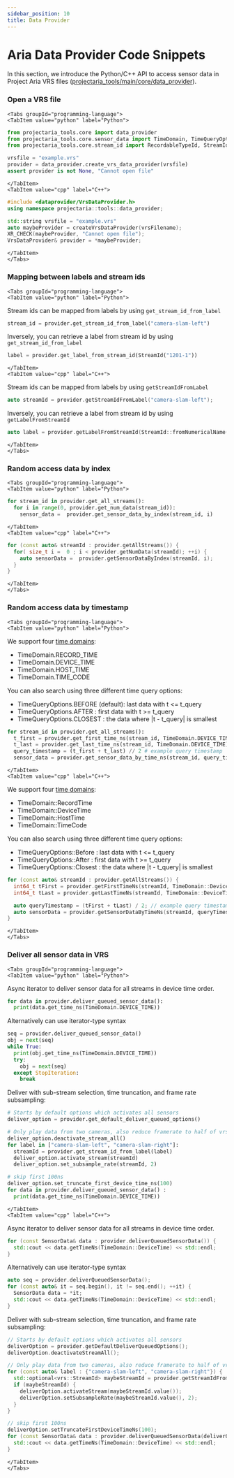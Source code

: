 ```yaml
---
sidebar_position: 10
title: Data Provider
---
```


# Aria Data Provider Code Snippets

In this section, we introduce the Python/C++ API to access sensor data in Project Aria VRS files ([projectaria_tools/main/core/data_provider](https://github.com/facebookresearch/projectaria_tools/blob/main/core/data_provider)).

### Open a VRS file
```mdx-code-block
<Tabs groupId="programming-language">
<TabItem value="python" label="Python">
```
```python
from projectaria_tools.core import data_provider
from projectaria_tools.core.sensor_data import TimeDomain, TimeQueryOptions
from projectaria_tools.core.stream_id import RecordableTypeId, StreamId

vrsfile = "example.vrs"
provider = data_provider.create_vrs_data_provider(vrsfile)
assert provider is not None, "Cannot open file"
```
```mdx-code-block
</TabItem>
<TabItem value="cpp" label="C++">
```
```cpp
#include <dataprovider/VrsDataProvider.h>
using namespace projectaria::tools::data_provider;

std::string vrsfile = "example.vrs"
auto maybeProvider = createVrsDataProvider(vrsFilename);
XR_CHECK(maybeProvider, "Cannot open file");
VrsDataProvider& provider = *maybeProvider;
```
```mdx-code-block
</TabItem>
</Tabs>
```

### Mapping between labels and stream ids
```mdx-code-block
<Tabs groupId="programming-language">
<TabItem value="python" label="Python">
```
Stream ids can be mapped from labels by using `get_stream_id_from_label`
```python
stream_id = provider.get_stream_id_from_label("camera-slam-left")
```
Inversely, you can retrieve a label from stream id by using `get_stream_id_from_label`
```python
label = provider.get_label_from_stream_id(StreamId("1201-1"))
```
```mdx-code-block
</TabItem>
<TabItem value="cpp" label="C++">
```
Stream ids can be mapped from labels by using `getStreamIdFromLabel`
```cpp
auto streamId = provider.getStreamIdFromLabel("camera-slam-left");
```
Inversely, you can retrieve a label from stream id by using `getLabelFromStreamId`
```cpp
auto label = provider.getLabelFromStreamId(StreamId::fromNumericalName("1201-1"));
```
```mdx-code-block
</TabItem>
</Tabs>
```

### Random access data by index
```mdx-code-block
<Tabs groupId="programming-language">
<TabItem value="python" label="Python">
```
```python
for stream_id in provider.get_all_streams():
  for i in range(0, provider.get_num_data(stream_id)):
    sensor_data =  provider.get_sensor_data_by_index(stream_id, i)
```
```mdx-code-block
</TabItem>
<TabItem value="cpp" label="C++">
```
```cpp
for (const auto& streamId : provider.getAllStreams()) {
  for( size_t i =  0 ; i < provider.getNumData(streamId); ++i) {
    auto sensorData =  provider.getSensorDataByIndex(streamId, i);
  }
}
```
```mdx-code-block
</TabItem>
</Tabs>
```

### Random access data by timestamp
```mdx-code-block
<Tabs groupId="programming-language">
<TabItem value="python" label="Python">
```
We support four [time domains](/docs/data_formats/aria_vrs/timestamps_in_aria_vrs):
* TimeDomain.RECORD_TIME
* TimeDomain.DEVICE_TIME
* TimeDomain.HOST_TIME
* TimeDomain.TIME_CODE

You can also search using three different time query options:
* TimeQueryOptions.BEFORE (default): last data with t <= t_query
* TimeQueryOptions.AFTER : first data with t >= t_query
* TimeQueryOptions.CLOSEST : the data where |t - t_query| is smallest

```python
for stream_id in provider.get_all_streams():
  t_first = provider.get_first_time_ns(stream_id, TimeDomain.DEVICE_TIME)
  t_last = provider.get_last_time_ns(stream_id, TimeDomain.DEVICE_TIME)
  query_timestamp = (t_first + t_last) // 2 # example query timestamp
  sensor_data = provider.get_sensor_data_by_time_ns(stream_id, query_timestamp, TimeDomain.DEVICE_TIME, TimeQueryOptions.CLOSEST)
```
```mdx-code-block
</TabItem>
<TabItem value="cpp" label="C++">
```
We support four [time domains](/docs/data_formats/aria_vrs/timestamps_in_aria_vrs):
* TimeDomain::RecordTime
* TimeDomain::DeviceTime
* TimeDomain::HostTime
* TimeDomain::TimeCode

You can also search using three different time query options:
* TimeQueryOptions::Before : last data with t <= t_query
* TimeQueryOptions::After : first data with t >= t_query
* TimeQueryOptions::Closest : the data where |t - t_query| is smallest

```cpp
for (const auto& streamId : provider.getAllStreams()) {
  int64_t tFirst = provider.getFirstTimeNs(streamId, TimeDomain::DeviceTime);
  int64_t tLast = provider.getLastTimeNs(streamId, TimeDomain::DeviceTime);

  auto queryTimestamp = (tFirst + tLast) / 2; // example query timestamp
  auto sensorData = provider.getSensorDataByTimeNs(streamId, queryTimestamp, TimeDomain::DeviceTime, TimeQueryOptions::Closest);
}
```
```mdx-code-block
</TabItem>
</Tabs>
```

### Deliver all sensor data in VRS

```mdx-code-block
<Tabs groupId="programming-language">
<TabItem value="python" label="Python">
```
Async iterator to deliver sensor data for all streams in device time order.
```python
for data in provider.deliver_queued_sensor_data():
  print(data.get_time_ns(TimeDomain.DEVICE_TIME))
```
Alternatively can use iterator-type syntax
```python
seq = provider.deliver_queued_sensor_data()
obj = next(seq)
while True:
  print(obj.get_time_ns(TimeDomain.DEVICE_TIME))
  try:
    obj = next(seq)
  except StopIteration:
    break
```
Deliver with sub-stream selection, time truncation, and frame rate subsampling:
```python
# Starts by default options which activates all sensors
deliver_option = provider.get_default_deliver_queued_options()

# Only play data from two cameras, also reduce framerate to half of vrs
deliver_option.deactivate_stream_all()
for label in ["camera-slam-left", "camera-slam-right"]:
  streamId = provider.get_stream_id_from_label(label)
  deliver_option.activate_stream(streamId)
  deliver_option.set_subsample_rate(streamId, 2)

# skip first 100ns
deliver_option.set_truncate_first_device_time_ns(100)
for data in provider.deliver_queued_sensor_data() :
  print(data.get_time_ns(TimeDomain.DEVICE_TIME))
```
```mdx-code-block
</TabItem>
<TabItem value="cpp" label="C++">
```
Async iterator to deliver sensor data for all streams in device time order.
```cpp
for (const SensorData& data : provider.deliverQueuedSensorData()) {
  std::cout << data.getTimeNs(TimeDomain::DeviceTime) << std::endl;
}
```
Alternatively can use iterator-type syntax
```cpp
auto seq = provider.deliverQueuedSensorData();
for (const auto& it = seq.begin(), it != seq.end(); ++it) {
  SensorData data = *it;
  std::cout << data.getTimeNs(TimeDomain::DeviceTime) << std::endl;
}
```
Deliver with sub-stream selection, time truncation, and frame rate subsampling:
```cpp
// Starts by default options which activates all sensors
deliverOption = provider.getDefaultDeliverQueuedOptions();
deliverOption.deactivateStreamAll();

// Only play data from two cameras, also reduce framerate to half of vrs
for (const auto& label : {"camera-slam-left", "camera-slam-right"}) {
  std::optional<vrs::StreamId> maybeStreamId = provider.getStreamIdFromLabel(label);
  if (maybeStreamId) {
    deliverOption.activateStream(maybeStreamId.value());
    deliverOption.setSubsampleRate(maybeStreamId.value(), 2);
  }
}

// skip first 100ns
deliverOption.setTruncateFirstDeviceTimeNs(100);
for (const SensorData& data : provider.deliverQueuedSensorData(deliverOption)) {
  std::cout << data.getTimeNs(TimeDomain::DeviceTime) << std::endl;
}
```
```mdx-code-block
</TabItem>
</Tabs>
```
